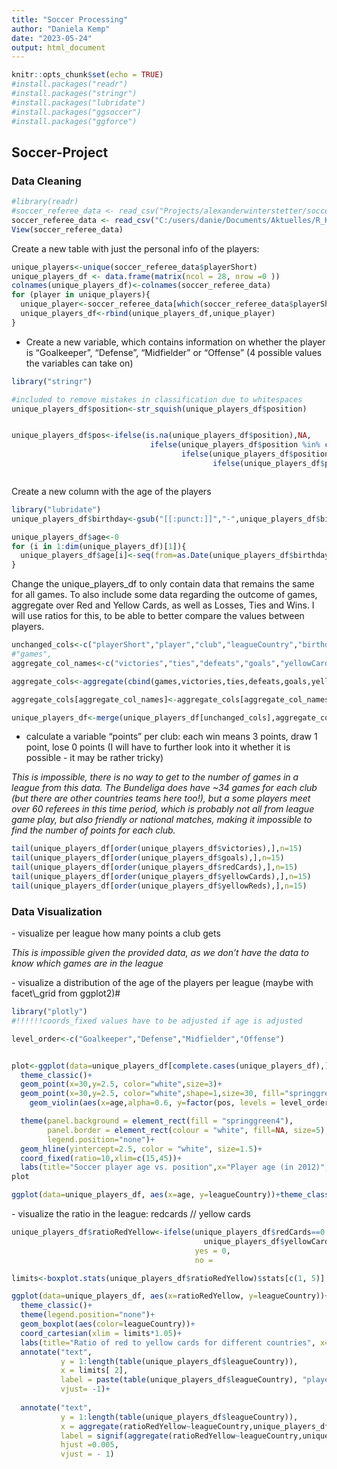 ```yaml
---
title: "Soccer Processing"
author: "Daniela Kemp"
date: "2023-05-24"
output: html_document
---
```


```r
knitr::opts_chunk$set(echo = TRUE)
#install.packages("readr")
#install.packages("stringr")
#install.packages("lubridate")
#install.packages("ggsoccer")
#install.packages("ggforce")
```

## Soccer-Project

### Data Cleaning

```r
#library(readr)
#soccer_referee_data <- read_csv("Projects/alexanderwinterstetter/soccer_referee_data.csv")
soccer_referee_data <- read_csv("C:/users/danie/Documents/Aktuelles/R_Kurs/R_Kurs_Git/Projects/alexanderwinterstetter/soccer_referee_data.csv")
View(soccer_referee_data)
```

Create a new table with just the personal info of the players:

```r
unique_players<-unique(soccer_referee_data$playerShort)
unique_players_df <- data.frame(matrix(ncol = 28, nrow =0 ))
colnames(unique_players_df)<-colnames(soccer_referee_data)
for (player in unique_players){
  unique_player<-soccer_referee_data[which(soccer_referee_data$playerShort==player),][1,]
  unique_players_df<-rbind(unique_players_df,unique_player)
}

```

-   Create a new variable, which contains information on whether the player is "Goalkeeper", "Defense", "Midfielder" or "Offense" (4 possible values the variables can take on)

```r
library("stringr")

#included to remove mistakes in classification due to whitespaces
unique_players_df$position<-str_squish(unique_players_df$position)


unique_players_df$pos<-ifelse(is.na(unique_players_df$position),NA, 
                               ifelse(unique_players_df$position %in% c("Attacking Midfielder","Right Midfielder","Defensive Midfielder","Left Midfielder"), "Midfielder", 
                                      ifelse(unique_players_df$position %in% c("Right Winger","Center Forward","Left Winger"), "Offense", 
                                             ifelse(unique_players_df$position %in% c("Goalkeeper"),"Goalkeeper", "Defense"))))



```

Create a new column with the age of the players

```r
library("lubridate")
unique_players_df$birthday<-gsub("[[:punct:]]","-",unique_players_df$birthday) %>% dmy()

unique_players_df$age<-0
for (i in 1:dim(unique_players_df)[1]){
  unique_players_df$age[i]<-seq(from=as.Date(unique_players_df$birthday[i]), to=as.Date("2012/12/31"),by="year") %>% length()
}

```

Change the unique_players_df to only contain data that remains the same for all games. To also include some data regarding the outcome of games, aggregate over Red and Yellow Cards, as well as Losses, Ties and Wins. I will use ratios for this, to be able to better compare the values between players.

```r
unchanged_cols<-c("playerShort","player","club","leagueCountry","birthday","height","weight","position","photoID", "pos", "age")
#"games",   
aggregate_col_names<-c("victories","ties","defeats","goals","yellowCards","yellowReds","redCards" )

aggregate_cols<-aggregate(cbind(games,victories,ties,defeats,goals,yellowCards,yellowReds,redCards)  ~ playerShort, data = soccer_referee_data, sum)

aggregate_cols[aggregate_col_names]<-aggregate_cols[aggregate_col_names]/aggregate_cols$games

unique_players_df<-merge(unique_players_df[unchanged_cols],aggregate_cols, by.x="playerShort",by.y = "playerShort")

```

-   calculate a variable "points" per club: each win means 3 points, draw 1 point, lose 0 points (I will have to further look into it whether it is possible - it may be rather tricky)

*This is impossible, there is no way to get to the number of games in a league from this data. The Bundeliga does have \~34 games for each club (but there are other countries teams here too!), but a some players meet over 60 referees in this time period, which is probably not all from league game play, but also friendly or national matches, making it impossible to find the number of points for each club.*

```r
tail(unique_players_df[order(unique_players_df$victories),],n=15)
tail(unique_players_df[order(unique_players_df$goals),],n=15)
tail(unique_players_df[order(unique_players_df$redCards),],n=15)
tail(unique_players_df[order(unique_players_df$yellowCards),],n=15)
tail(unique_players_df[order(unique_players_df$yellowReds),],n=15)
```

### Data Visualization

\- visualize per league how many points a club gets

*This is impossible given the provided data, as we don't have the data to know which games are in the league*

\- visualize a distribution of the age of the players per league (maybe with facet\\\_grid from ggplot2)\#

```r
library("plotly")
#!!!!!!coords_fixed values have to be adjusted if age is adjusted

level_order<-c("Goalkeeper","Defense","Midfielder","Offense")


plot<-ggplot(data=unique_players_df[complete.cases(unique_players_df),] )+
  theme_classic()+
  geom_point(x=30,y=2.5, color="white",size=3)+
  geom_point(x=30,y=2.5, color="white",shape=1,size=30, fill="springgreen4", stroke=3)+
    geom_violin(aes(x=age,alpha=0.6, y=factor(pos, levels = level_order), col=pos, fill=pos))+

  theme(panel.background = element_rect(fill = "springgreen4"),
        panel.border = element_rect(colour = "white", fill=NA, size=5),
        legend.position="none")+
  geom_hline(yintercept=2.5, color = "white", size=1.5)+
  coord_fixed(ratio=10,xlim=c(15,45))+
  labs(title="Soccer player age vs. position",x="Player age (in 2012)", y="Player position")
plot  
```

```r
ggplot(data=unique_players_df, aes(x=age, y=leagueCountry))+theme_classic()+geom_violin(aes(fill=leagueCountry))

```

\- visualize the ratio in the league: redcards // yellow cards

```r
unique_players_df$ratioRedYellow<-ifelse(unique_players_df$redCards==0|
                                           unique_players_df$yellowCards==0, 
                                         yes = 0, 
                                         no =                          unique_players_df$redCards/unique_players_df$yellowCards)

limits<-boxplot.stats(unique_players_df$ratioRedYellow)$stats[c(1, 5)]

ggplot(data=unique_players_df, aes(x=ratioRedYellow, y=leagueCountry))+
  theme_classic()+
  theme(legend.position="none")+
  geom_boxplot(aes(color=leagueCountry))+
  coord_cartesian(xlim = limits*1.05)+
  labs(title="Ratio of red to yellow cards for different countries", x= "Red cards/yellow cards",y="")+
  annotate("text",
           y = 1:length(table(unique_players_df$leagueCountry)),
           x = limits[ 2],
           label = paste(table(unique_players_df$leagueCountry), "players"),
           vjust= -1)+
  
  annotate("text",
           y = 1:length(table(unique_players_df$leagueCountry)),
           x = aggregate(ratioRedYellow~leagueCountry,unique_players_df,median)[,2],
           label = signif(aggregate(ratioRedYellow~leagueCountry,unique_players_df,median)[,2],digits=3),
           hjust =0.005,
           vjust = - 1)

```
